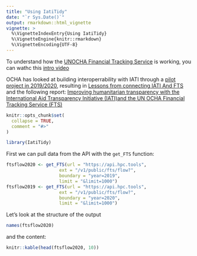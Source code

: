 ```yaml
---
title: "Using IatiTidy"
date: "`r Sys.Date()`"
output: rmarkdown::html_vignette
vignette: >
  %\VignetteIndexEntry{Using IatiTidy}
  %\VignetteEngine{knitr::rmarkdown}
  %\VignetteEncoding{UTF-8}
---
```


To understand how the [UNOCHA Financial Tracking Service](https://fts.unocha.org/) is working, you can wathc this [intro video](https://www.youtube.com/watch?v=Dlh9mQnFlLM&t=3s)


OCHA has looked at building interoperrability with IATI through a [pilot project in 2019/2020](https://fts.unocha.org/content/iati-fts-pilot-key-learning), resulting in [Lessons from connecting IATI And FTS](https://iatistandard.org/en/news/lessons-from-connecting-iati-and-fts/) and the following report:
[Improving humanitarian transparency with the International Aid Transparency Initiative (IATI)and the UN OCHA Financial Tracking Service (FTS)](https://fts.unocha.org/sites/default/files/2020-10/improving-humanitarian-transparency-with-the-iati-and-the-un-ocha-fts.pdf)


```r
knitr::opts_chunk$set(
  collapse = TRUE,
  comment = "#>"
)

library(IatiTidy)
```




First we can pull data from the API with the `get_FTS` function:

```r
ftsflow2020 <- get_FTS(url = "https://api.hpc.tools",
                    ext = "/v1/public/fts/flow?",
                    boundary = "year=2019",
                    limit = "&limit=1000")
ftsflow2019 <- get_FTS(url = "https://api.hpc.tools",
                    ext = "/v1/public/fts/flow?",
                    boundary = "year=2020",
                    limit = "&limit=1000")
```
Let's look at the structure of the output

```r
names(ftsflow2020)
```


and the content:

```r
knitr::kable(head(ftsflow2020, 10))
```




